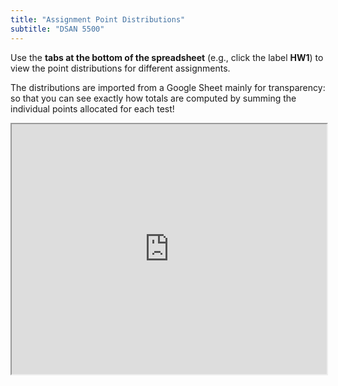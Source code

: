 ```yaml
---
title: "Assignment Point Distributions"
subtitle: "DSAN 5500"
---
```


Use the **tabs at the bottom of the spreadsheet** (e.g., click the label **HW1**) to view the point distributions for different assignments.

The distributions are imported from a Google Sheet mainly for transparency: so that you can see exactly how totals are computed by summing the individual points allocated for each test!

```{=html}
<iframe src="https://docs.google.com/spreadsheets/d/e/2PACX-1vSlrqKdiNAgXyGgGdiZ8JgMFWmWPcEiuIbWEHz3GtqerrmjbO3yeAEZCc4k9HwONQZbD1JzAae_0GPK/pubhtml?widget=true&amp;headers=false" width="100%" height="400"></iframe>
```